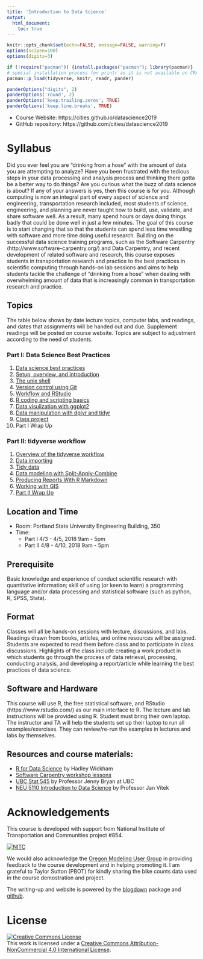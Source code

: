 ```yaml
---
title: 'Introduction to Data Science'
output: 
  html_document:
    toc: true
---
```


```r
knitr::opts_chunk$set(echo=FALSE, message=FALSE, warning=F)
options(scipen=100)
options(digits=3)

if (!require("pacman")) {install.packages("pacman"); library(pacman)}
# special installation process for printr as it is not available on CRAN
pacman::p_load(tidyverse, knitr, readr, pander)

panderOptions("digits", 2)
panderOptions('round', 2)
panderOptions('keep.trailing.zeros', TRUE)
panderOptions('keep.line.breaks', TRUE)
```

- Course Website: https://cities.github.io/datascience2019
- GitHub repository: https://github.com/cities/datascience2019

# Syllabus

Did you ever feel you are “drinking from a hose” with the amount of data you are attempting to analyze? Have you been frustrated with the tedious steps in your data processing and analysis process and thinking there gotta be a better way to do things? Are you curious what the buzz of data science is about? If any of your answers is yes, then this course is for you. Although computing is now an integral part of every aspect of science and engineering, transportation research included, most students of science, engineering, and planning are never taught how to build, use, validate, and share software well. As a result, many spend hours or days doing things badly that could be done well in just a few minutes. The goal of this course is to start changing that so that the students can spend less time wrestling with software and more time doing useful research. Building on the successful data science training programs, such as the Software Carpentry (http://www.software-carpentry.org/) and Data Carpentry, and recent development of related software and research, this course exposes students in transportation research and practice to the best practices in scientific computing through hands-on lab sessions and aims to help students tackle the challenge of "drinking from a hose" when dealing with overwhelming amount of data that is increasingly common in transportation research and practice.

## Topics 

The table below shows by date lecture topics, computer labs, and readings, and dates that assignments will be handed out and due. Supplement readings will be posted on course website. Topics are subject to adjustment according to the need of students.

### Part I: Data Science Best Practices
1. [Data science best practices](02-ds-best-practices.html)
1. [Setup, overview, and introduction](01-part1-overview.html)
1. [The unix shell](03-unix-shell.html)
1. [Version control using Git](03-git.html)
1. [Workflow and RStudio](01-rstudio.html)
1. [R coding and scripting basics](02-coding.html)
1. [Data visulization with ggplot2](10-visualize.html)
1. [Data manipulation with dplyr and tidyr](09-dplyr.html)
1. [Class project](10-classproject.html)
1. Part I Wrap Up

### Part II: tidyverse workflow
1. [Overview of the tidyverse workflow](06-part2-overview.html)
1. [Data importing](07-import.html)
1. [Tidy data](08-tidy.html)
1. [Data modeling with Split-Apply-Combine](11-split-apply-combine.html)
1. [Producing Reports With R Markdown](05-rmarkdown.html)
1. [Working with GIS](02-gis.html)
1. [Part II Wrap Up](12-where.html)

## Location and Time
- Room: Portland State University Engineering Building, 350
- Time: 
    - Part I 4/3 - 4/5, 2018 9am - 5pm
    - Part II 4/8 - 4/10, 2018 9am - 5pm
    
## Prerequisite

Basic knowledge and experience of conduct scientific research with quantitative information; skill of using (or keen to learn) a programming language and/or data processing and statistical software (such as python, R, SPSS, Stata).

## Format

Classes will all be hands-on sessions with lecture, discussions, and labs. Readings drawn from books, articles, and online resources will be assigned. Students are expected to read them before class and to participate in class discussions. Highlights of the class include creating a work product in which students go through the process of data retrieval, processing, conducting analysis, and developing a report/article while learning the best practices of data science.

## Software and Hardware

This course will use R, the free statistical software, and RStudio (https://www.rstudio.com/) as our main interface to R. The lecture and lab instructions will be provided using R. Student must bring their own laptop. The instructor and TA will help the students set up their laptop to run all examples/exercises. They can review/re-run the examples in lectures and labs by themselves. 

## Resources and course materials:

- [R for Data Science](http://r4ds.had.co.nz/) by Hadley Wickham
- [Software Carpentry workshop lessons](https://software-carpentry.org/lessons/)
- [UBC Stat 545](http://stat545.com) by Professor Jenny Bryan at UBC
- [NEU 5110 Introduction to Data Science](http://janvitek.org/events/NEU/5110/) by Professor Jan Vitek

# Acknowledgements

This course is developed with support from National Institute of Transportation and Communities project #854.

<div style="width:300px">
[![NITC](http://nitc.trec.pdx.edu/sites/default/files/nitc_4c_horiz_tag.jpg)](http://nitc.trec.pdx.edu/)
</div>

We would also acknowledge the [Oregon Modeling User Group](https://www.oregonmodels.org/) in providing feedback to the course development and in helping promoting it. I am grateful to Taylor Sutton (PBOT) for kindly sharing the bike counts data used in the course demostration and project.

The writing-up and website is powered by the [blogdown](https://bookdown.org/yihui/blogdown/) package and [github](https://www.github.com).

# License

<a rel="license" href="http://creativecommons.org/licenses/by-nc/4.0/"><img alt="Creative Commons License" style="border-width:0" src="https://i.creativecommons.org/l/by-nc/4.0/88x31.png" /></a><br />This work is licensed under a <a rel="license" href="http://creativecommons.org/licenses/by-nc/4.0/">Creative Commons Attribution-NonCommercial 4.0 International License</a>.
